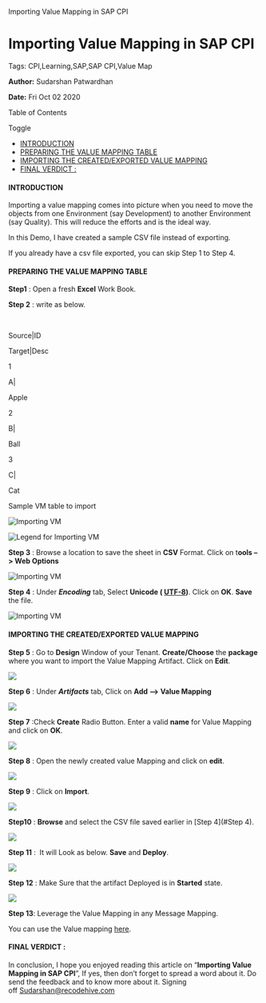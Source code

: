    Importing Value Mapping in SAP CPI

Importing Value Mapping in SAP CPI
==================================

Tags: CPI,Learning,SAP,SAP CPI,Value Map

**Author:** Sudarshan Patwardhan

**Date:** Fri Oct 02 2020

Table of Contents

Toggle

*   [INTRODUCTION](https://recodehive.com/importing-value-mapping-in-sap-cpi/#INTRODUCTION "INTRODUCTION")
*   [PREPARING THE VALUE MAPPING TABLE](https://recodehive.com/importing-value-mapping-in-sap-cpi/#PREPARING_THE_VALUE_MAPPING_TABLE "PREPARING THE VALUE MAPPING TABLE")
*   [IMPORTING THE CREATED/EXPORTED VALUE MAPPING](https://recodehive.com/importing-value-mapping-in-sap-cpi/#IMPORTING_THE_CREATEDEXPORTED_VALUE_MAPPING "IMPORTING THE CREATED/EXPORTED VALUE MAPPING")
*   [FINAL VERDICT :](https://recodehive.com/importing-value-mapping-in-sap-cpi/#FINAL_VERDICT "FINAL VERDICT :")

#### INTRODUCTION

Importing a value mapping comes into picture when you need to move the objects from one Environment (say Development) to another Environment (say Quality). This will reduce the efforts and is the ideal way.

In this Demo, I have created a sample CSV file instead of exporting. 

If you already have a csv file exported, you can skip Step 1 to Step 4. 

#### PREPARING THE VALUE MAPPING TABLE

**Step1** : Open a fresh **Excel** Work Book. 

**Step 2** : write as below. 

 

Source|ID 

Target|Desc 

1 

A| 

Apple 

2 

B| 

Ball 

3 

C| 

Cat 

Sample VM table to import

![Importing VM](https://recodehive.com/wp-content/uploads/2020/09/image-157.png)

![Legend for Importing VM](https://recodehive.com/wp-content/uploads/2020/09/image-158.png)

**Step 3** : Browse a location to save the sheet in **CSV** Format. Click on t**ools –> Web Options** 

![Importing VM](https://recodehive.com/wp-content/uploads/2020/09/image-159.png)

**Step 4** : Under **_Encoding_** tab, Select **Unicode ( [UTF-8](https://www.w3schools.com/charsets/ref_html_utf8.asp))**. Click on **OK**. **Save** the file. 

![Importing VM](https://recodehive.com/wp-content/uploads/2020/09/image-160.png)

#### IMPORTING THE CREATED/EXPORTED VALUE MAPPING

**Step 5** : Go to **Design** Window of your Tenant. **Create/Choose** the **package** where you want to import the Value Mapping Artifact. Click on **Edit**. 

![](https://recodehive.com/wp-content/uploads/2020/09/image-161-1024x188.png)

**Step 6** : Under **_Artifacts_** tab, Click on **Add –> Value Mapping** 

![](https://recodehive.com/wp-content/uploads/2020/09/image-164.png)

**Step 7** :Check **Create** Radio Button. Enter a valid **name** for Value Mapping and click on **OK**. 

![](https://recodehive.com/wp-content/uploads/2020/09/image-163.png)

**Step 8** : Open the newly created value Mapping and click on **edit**. 

![](https://recodehive.com/wp-content/uploads/2020/09/image-162-1024x207.png)

**Step 9** : Click on **Import**. 

![](https://recodehive.com/wp-content/uploads/2020/09/image-165-1024x181.png)

**Step10** : **Browse** and select the CSV file saved earlier in [Step 4](#Step 4). 

![](https://recodehive.com/wp-content/uploads/2020/09/image-163.png)

**Step 11** :  It will Look as below. **Save** and **Deploy**. 

![](https://recodehive.com/wp-content/uploads/2020/09/image-167-1024x406.png)

**Step 12** : Make Sure that the artifact Deployed is in **Started** state. 

![](https://recodehive.com/wp-content/uploads/2020/09/image-166.png)

**Step 13**: Leverage the Value Mapping in any Message Mapping. 

You can use the Value mapping [here](https://recodehive.com/?p=5236).

#### FINAL VERDICT :

In conclusion, I hope you enjoyed reading this article on “**Importing Value Mapping in SAP CPI**”, If yes, then don’t forget to spread a word about it. Do send the feedback and to know more about it. Signing off [Sudarshan@recodehive.com](Sudarshan@recodehive.com)